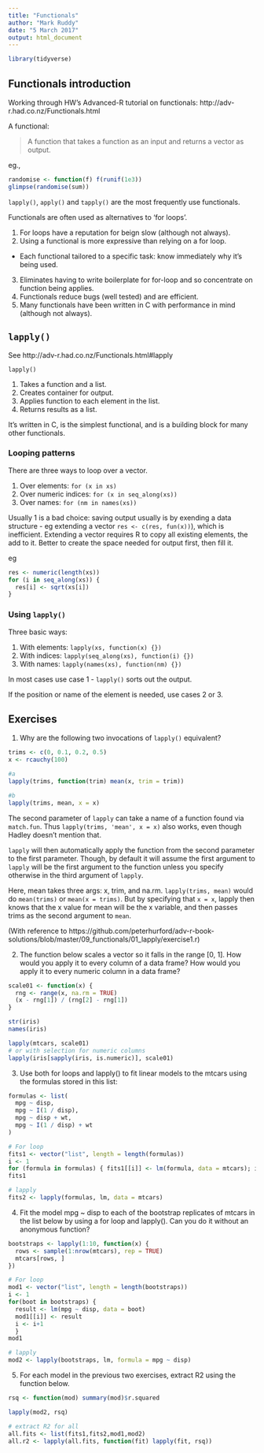 ```yaml
---
title: "Functionals"
author: "Mark Ruddy"
date: "5 March 2017"
output: html_document
---
```


```r
library(tidyverse)
```

## Functionals introduction

Working through HW's Advanced-R tutorial on functionals: http://adv-r.had.co.nz/Functionals.html 

A functional:

> A function that takes a function as an input and returns a vector as output.

eg.,

```r
randomise <- function(f) f(runif(1e3))
glimpse(randomise(sum))
```

`lapply()`, `apply()` and `tapply()` are the most frequently use functionals.

Functionals are often used as alternatives to 'for loops'. 

1. For loops have a reputation for beign slow (although not always).
2. Using a functional is more expressive than relying on a for loop.
  * Each functional tailored to a specific task: know immediately why it's being used.
3. Eliminates having to write boilerplate for for-loop and so concentrate on function being applies.
4. Functionals reduce bugs (well tested) and are efficient.
5. Many functionals have been written in C with performance in mind (although not always).


## `lapply()`

See http://adv-r.had.co.nz/Functionals.html#lapply

`lapply()` 

1. Takes a function and a list.
2. Creates container for output.
3. Applies function to each element in the list.
4. Returns results as a list.

It's written in C, is the simplest functional, and is a building block for many other functionals.


### Looping patterns

There are three ways to loop over a vector.

1. Over elements: `for (x in xs)`
2. Over numeric indices: `for (x in seq_along(xs))`
3. Over names: `for (nm in names(xs))`

Usually 1 is a bad choice: saving output usually is by exending a data structure - eg extending a vector `res <- c(res, fun(x))`), which is inefficient. Extending a vector requires R to copy all existing elements, the add to it. Better to create the space needed for output first, then fill it.

eg

```r
res <- numeric(length(xs))
for (i in seq_along(xs)) {
  res[i] <- sqrt(xs[i])
}
```

### Using `lapply()`

Three basic ways:

1. With elements: `lapply(xs, function(x) {})`
2. With indices: `lapply(seq_along(xs), function(i) {})`
3. With names: `lapply(names(xs), function(nm) {})`

In most cases use case 1 - `lapply()` sorts out the output. 

If the position or name of the element is needed, use cases 2 or 3.

## Exercises

1. Why are the following two invocations of `lapply()` equivalent?

```r
trims <- c(0, 0.1, 0.2, 0.5)
x <- rcauchy(100)

#a
lapply(trims, function(trim) mean(x, trim = trim))

#b
lapply(trims, mean, x = x)
```

The second parameter of `lapply` can take a name of a function found via `match.fun`. Thus `lapply(trims, 'mean', x = x)` also works, even though Hadley doesn't mention that.

`lapply` will then automatically apply the function from the second parameter to the first parameter.  Though, by default it will assume the first argument to `lapply` will be the first argument to the function unless you specify otherwise in the third argument of `lapply`.

Here, mean takes three args: x, trim, and na.rm.  `lapply(trims, mean)` would do `mean(trims)` or `mean(x = trims)`.  But by specifying that `x = x`, lapply then knows that the x value for mean will be the x variable, and then passes trims as the second argument to `mean`.

(With reference to https://github.com/peterhurford/adv-r-book-solutions/blob/master/09_functionals/01_lapply/exercise1.r)


2. The function below scales a vector so it falls in the range [0, 1]. How would you apply it to every column of a data frame? How would you apply it to every numeric column in a data frame?

```r
scale01 <- function(x) {
  rng <- range(x, na.rm = TRUE)
  (x - rng[1]) / (rng[2] - rng[1])
}
```


```r
str(iris)
names(iris)

lapply(mtcars, scale01)
# or with selection for numeric columns
lapply(iris[sapply(iris, is.numeric)], scale01)
```


3. Use both for loops and lapply() to fit linear models to the mtcars using the formulas stored in this list:

```r
formulas <- list(
  mpg ~ disp,
  mpg ~ I(1 / disp),
  mpg ~ disp + wt,
  mpg ~ I(1 / disp) + wt
)
```

```r

# For loop
fits1 <- vector("list", length = length(formulas))
i <- 1
for (formula in formulas) { fits1[[i]] <- lm(formula, data = mtcars); i <- i + 1 }
fits1

# lapply
fits2 <- lapply(formulas, lm, data = mtcars)

```



4. Fit the model mpg ~ disp to each of the bootstrap replicates of mtcars in the list below by using a for loop and lapply(). Can you do it without an anonymous function?

```r
bootstraps <- lapply(1:10, function(x) {
  rows <- sample(1:nrow(mtcars), rep = TRUE)
  mtcars[rows, ]
})
```

```r
# For loop
mod1 <- vector("list", length = length(bootstraps))
i <- 1
for(boot in bootstraps) { 
  result <- lm(mpg ~ disp, data = boot)
  mod1[[i]] <- result
  i <- i+1
  }
mod1

# lapply
mod2 <- lapply(bootstraps, lm, formula = mpg ~ disp)
```


5. For each model in the previous two exercises, extract R2 using the function below.

```r
rsq <- function(mod) summary(mod)$r.squared
```


```r
lapply(mod2, rsq)

# extract R2 for all
all.fits <- list(fits1,fits2,mod1,mod2)
all.r2 <- lapply(all.fits, function(fit) lapply(fit, rsq))
```
















